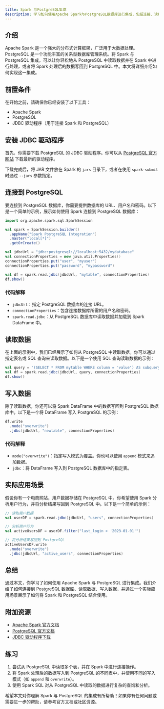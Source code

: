```yaml
---
title: Spark 与PostgreSQL集成
description: 学习如何使用Apache Spark与PostgreSQL数据库进行集成，包括连接、读取和写入数据的基本操作。
---
```


## 介绍

Apache Spark 是一个强大的分布式计算框架，广泛用于大数据处理。PostgreSQL 是一个功能丰富的关系型数据库管理系统。将 Spark 与 PostgreSQL 集成，可以让你轻松地从 PostgreSQL 中读取数据并在 Spark 中进行处理，或者将 Spark 处理后的数据写回到 PostgreSQL 中。本文将详细介绍如何实现这一集成。

## 前置条件

在开始之前，请确保你已经安装了以下工具：

- Apache Spark
- PostgreSQL
- JDBC 驱动程序（用于连接 Spark 和 PostgreSQL）

## 安装 JDBC 驱动程序

首先，你需要下载 PostgreSQL 的 JDBC 驱动程序。你可以从 [PostgreSQL 官方网站](https://jdbc.postgresql.org/download.html) 下载最新的驱动程序。

下载完成后，将 JAR 文件放在 Spark 的 `jars` 目录下，或者在使用 `spark-submit` 时通过 `--jars` 参数指定。

## 连接到 PostgreSQL

要连接到 PostgreSQL 数据库，你需要提供数据库的 URL、用户名和密码。以下是一个简单的示例，展示如何使用 Spark 连接到 PostgreSQL 数据库：

```scala
import org.apache.spark.sql.SparkSession

val spark = SparkSession.builder()
  .appName("Spark PostgreSQL Integration")
  .master("local[*]")
  .getOrCreate()

val jdbcUrl = "jdbc:postgresql://localhost:5432/mydatabase"
val connectionProperties = new java.util.Properties()
connectionProperties.put("user", "myuser")
connectionProperties.put("password", "mypassword")

val df = spark.read.jdbc(jdbcUrl, "mytable", connectionProperties)
df.show()
```

### 代码解释

- `jdbcUrl`：指定 PostgreSQL 数据库的连接 URL。
- `connectionProperties`：包含连接数据库所需的用户名和密码。
- `spark.read.jdbc`：从 PostgreSQL 数据库中读取数据并加载到 Spark DataFrame 中。

## 读取数据

在上面的示例中，我们已经展示了如何从 PostgreSQL 中读取数据。你可以通过指定表名或 SQL 查询来读取数据。以下是一个使用 SQL 查询读取数据的示例：

```scala
val query = "(SELECT * FROM mytable WHERE column = 'value') AS subquery"
val df = spark.read.jdbc(jdbcUrl, query, connectionProperties)
df.show()
```

## 写入数据

除了读取数据，你还可以将 Spark DataFrame 中的数据写回到 PostgreSQL 数据库中。以下是一个将 DataFrame 写入 PostgreSQL 的示例：

```scala
df.write
  .mode("overwrite")
  .jdbc(jdbcUrl, "newtable", connectionProperties)
```

### 代码解释

- `mode("overwrite")`：指定写入模式为覆盖。你也可以使用 `append` 模式来追加数据。
- `jdbc`：将 DataFrame 写入到 PostgreSQL 数据库中的指定表。

## 实际应用场景

假设你有一个电商网站，用户数据存储在 PostgreSQL 中。你希望使用 Spark 分析用户行为，并将分析结果写回到 PostgreSQL 中。以下是一个简单的示例：

```scala
// 读取用户数据
val userDF = spark.read.jdbc(jdbcUrl, "users", connectionProperties)

// 分析用户行为
val activeUsersDF = userDF.filter("last_login > '2023-01-01'")

// 将分析结果写回到 PostgreSQL
activeUsersDF.write
  .mode("overwrite")
  .jdbc(jdbcUrl, "active_users", connectionProperties)
```

## 总结

通过本文，你学习了如何使用 Apache Spark 与 PostgreSQL 进行集成。我们介绍了如何连接到 PostgreSQL 数据库、读取数据、写入数据，并通过一个实际应用场景展示了如何将 Spark 和 PostgreSQL 结合使用。

## 附加资源

- [Apache Spark 官方文档](https://spark.apache.org/docs/latest/)
- [PostgreSQL 官方文档](https://www.postgresql.org/docs/)
- [JDBC 驱动程序下载](https://jdbc.postgresql.org/download.html)

## 练习

1. 尝试从 PostgreSQL 中读取多个表，并在 Spark 中进行连接操作。
2. 将 Spark 处理后的数据写入到 PostgreSQL 的不同表中，并使用不同的写入模式（如 `append` 和 `overwrite`）。
3. 使用 Spark SQL 对从 PostgreSQL 中读取的数据进行复杂的查询和分析。

希望本文对你理解 Spark 与 PostgreSQL 的集成有所帮助！如果你有任何问题或需要进一步的帮助，请参考官方文档或社区资源。